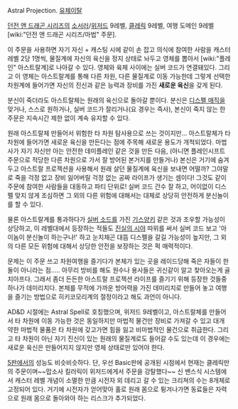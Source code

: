 Astral Projection. [[유체이탈]]

[[던전 앤 드래곤 시리즈]]의 [[소서러(던전 앤 드래곤 시리즈)|소서러]]/[[위저드(던전 앤 드래곤 시리즈)|위저드]] 9레벨, [[클레릭(던전 앤 드래곤 시리즈)|클레릭]] 9레벨, 여행 도메인 9레벨 [wiki:"던전 앤 드래곤 시리즈/마법" 주문].

이 주문을 사용하면 자기 자신 + 캐스팅 시에 같이 손 잡고 의식에 참여한 사람을 캐스터 레벨 2당 1명씩, 물질계에 자신의 육신을 정지 상태로 놔두고 영체를 뽑아서 [wiki:"플레인" 아스트랄계]로 나아갈 수 있다.
영체와 육체 사이에는 실버 코드가 연결돼있다. 그리고 이 영체는 아스트랄계를 통해 다른 차원, 다른 물질계로 이동 가능한데 그렇게 선택한 차원계에 들어가면 자신의 진신과 같은 능력과 장비를 가진 '''새로운 육신'''을 갖게 된다.

분신이 죽더라도 아스트랄체는 원래의 육신으로 돌아갈 뿐이다. 분신은 [[디스펠 매직]]을 맞거나, 스스로 원하거나, 실버 코드가 잘리거나(요 경우는 즉사), 본신이 죽지 않는 한 주문은 지속시간 제한 없이 계속 유지할 수 있다.

원래 아스트랄체 만들어서 위험한 타 차원 탐사용으로 쓰는 것이지만... 아스트랄체가 타 차원에 들어가면 새로운 육신을 만든다는 점에 주목해 새로운 용도가 개척되었다. 마법사가 자기 자신만 아는 안전한 데미플레인 같은 것을 만든 다음, (아니면 플레인시프트 주문으로 적당한 다른 차원으로 가서 잘 방어된 본거지를 만들거나) 본신은 거기에 숨겨두고 아스트랄 프로젝션을 사용해서 원래 살던 물질계에 육신을 보내면 어떨까? 그야말로 죽을 걱정 없고 장비 잃어버릴 걱정 없는 공짜 라이프가 생기는 셈이다! 그것도 같이 주문에 참여한 사람들을 대동하고 파티 단위로!
실버 코드 간수 잘 하고, 어이없이 디스펠 맞지 않게 조심하면 그 외의 다른 위험에 대해서는 대체로 상당히 안전하게 분신놀이를 할 수 있다.

물론 아스트랄계를 통과하다가 [[실버 소드]]를 가진 [[기스양키]] 같은 것과 조우할 가능성이 상당하고, 이 레벨대에서 등장하는 적들도 [[진실의 시야]] 따위를 써서 실버 코드 보고 '아 이놈이 분신놀이 하는구나!' 하고 눈치채곤 대뜸 디스펠을 갈길 가능성이 높지만, 그 외의 다른 모든 위험에 대해서 상당한 안전을 보장하는 것은 퍽 매력적이다.

문제는 이 주문 쓰고 차원여행을 즐기다가 본체가 있는 곳을 레이드당해 죽은 자들이 한둘이 아니라는 점..... 아무리 방비를 해도 원수나 용사들은 귀신같이 알고 찾아오는게 골치아프다. 그래서 좀더 든든한 아스트랄 프로젝션 라이프를 즐기기 위해 등장한 것들중 하나가 데미리치다. 본체를 무적에 가까운 방어력을 가진 데미리치로 만들어 놓고 여행을 즐기는 방법으로 히키코모리계의 절정이라고 해도 과언이 아니다.

AD&D 시절에는 Astral Spell로 호칭했으며, 위저드 9레벨이고, 아스트랄체를 만들어서 타 차원에 이동 가능한 것은 동일하지만 마법적 물건만 장비로 가져갈 수 있고 대개 약한 마법적 물품은 타 차원에 갖고가면 힘을 잃고 비마법적인 물건으로 취급한다. 그리고 타 차원이 아닌 자기 진신이 있는 원래의 물질계로도 들어갈 수도 있는데 이 경우에는 새로운 육신은 만들어지지 않지만 영체 상태로만 있어야 한다.

[[Dungeons & Dragons 5th|5판]]에서의 성능도 비슷비슷하다. 단, 우선 Basic판에 공개된 시점에서 현재는 클레릭만의 주문이며~~맙소사 킬러릭이 위저드에게서 주문을 강탈했다~~ 신 밴스식 시스템에서 캐스터 레벨 개념이 소멸한 만큼 시전자 외 데리고 갈 수 있는 크리쳐의 수는 8개체로 고정되어 있다. 거기에 시전자가 얻어맞아 홀로 원래 몸으로 튕겨나가면 동료들은 자력으로 원래 몸으로 돌아와야 하는 리스크가 추가되었다.
